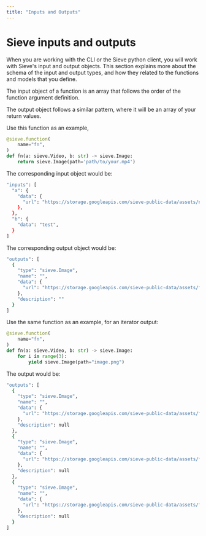 ```yaml
---
title: "Inputs and Outputs"
---
```


# Sieve inputs and outputs

When you are working with the CLI or the Sieve python client, you will work with Sieve's input and output objects. This section explains more about the schema of the input and output types, and how they related to the functions and models that you define. 

The input object of a function is an array that follows the order of the function argument definition. 

The output object follows a similar pattern, where it will be an array of your return values.

Use this function as an example, 

```python
@sieve.function(
    name="fn",
)
def fn(a: sieve.Video, b: str) -> sieve.Image:
    return sieve.Image(path='path/to/your.mp4') 
```


The corresponding input object would be: 

```bash
"inputs": [
  "a": {
    "data": {
      "url": "https://storage.googleapis.com/sieve-public-data/assets/nature.mp4"
    },
  },
  "b": {
    "data": "test",
  }
]
```

The corresponding output object would be: 
```bash
"outputs": [
  {
    "type": "sieve.Image",
    "name": "",
    "data": {
      "url": "https://storage.googleapis.com/sieve-public-data/assets/frog.jpeg"
    },
    "description": ""
  }
]
```


Use the same function as an example, for an iterator output:

```python
@sieve.function(
    name="fn",
)
def fn(a: sieve.Video, b: str) -> sieve.Image:
    for i in range(3): 
        yield sieve.Image(path="image.png")

```

The output would be: 
```bash
"outputs": [
  {
    "type": "sieve.Image",
    "name": "",
    "data": {
      "url": "https://storage.googleapis.com/sieve-public-data/assets/frog.jpeg"
    },
    "description": null
  },
  {
    "type": "sieve.Image",
    "name": "",
    "data": {
      "url": "https://storage.googleapis.com/sieve-public-data/assets/frog.jpeg"
    },
    "description": null
  },
  {
    "type": "sieve.Image",
    "name": "",
    "data": {
      "url": "https://storage.googleapis.com/sieve-public-data/assets/frog.jpeg"
    },
    "description": null
  }
]
```

